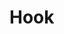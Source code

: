 
# Hook

<ProjectDetails
  region="Crownlands"
  house="House Hook"
  type="Ruin"
  status="Not Started"
  warp="/warp hook"
  projectLead=""
  dateStarted="Invalid Date"
  dateCompleted="Invalid Date"
/>


